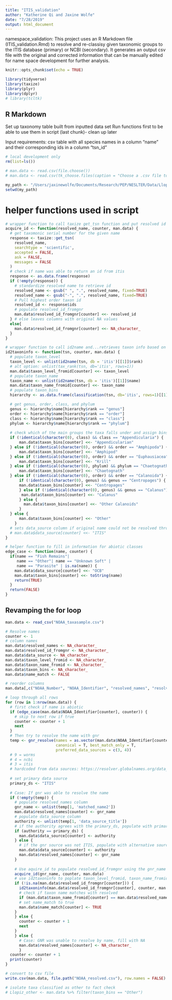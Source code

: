 ```yaml
---
title: "ITIS_validation"
author: "Katherine Qi and Jaxine Wolfe"
date: "7/28/2019"
output: html_document
---
```


namespace_validation: This project uses an R Markdown file (ITIS_validation.Rmd) to resolve and re-classisy given taxonomic groups to the ITIS database (primary) or NCBI (secondary). It generates an output csv file with the original and corrected information that can be manually edited for name space development for further analysis.

```r
knitr::opts_chunk$set(echo = TRUE)

library(tidyverse)
library(taxize)
library(plyr)
library(dplyr)
# library(tcltk)
```

## R Markdown
Set up taxonomy table built from inputted data set 
Run functions first to be able to use them in script (last chunk)- clean up later

Input requirements:
csv table with all species names in a column "name" and their corresponding ids in a column "tsn_id"

```r
# local development only
rm(list=ls())

# man.data <- read.csv(file.choose())
# man.data <- read.csv(tk_choose.files(caption = "Choose a .csv file to validate"))

my_path <- "/Users/jaxinewolfe/Documents/Research/PEP/NESLTER/Data/LlopizLab/Abundance/itis_validation"
setwd(my_path)

```


# helper functions used in script 
```r

# wrapper function to call taxize get_tsn function and put resolved id into appropriate column
acquire_id <- function(resolved_name, counter, man.data) {
  # get taxomonic serial number for the given name
  response <- taxize::get_tsn(
    resolved_name,
    searchtype = 'scientific',
    accepted = FALSE,
    ask = FALSE,
    messages = FALSE
  )
  # check if name was able to return an id from itis
  response <- as.data.frame(response)
  if (!empty(response)) {
    # standardize resolved name to retrieve id
    resolved_name <- gsub(" ", ".", resolved_name, fixed=TRUE)
    resolved_name <- gsub("-", ".", resolved_name, fixed=TRUE)
    # Pull highest order taxon id
    resolved_id <- response$ids
    # populate resolved_id_fromgnr
    man.data$resolved_id_fromgnr[counter] <<- resolved_id
  } # else leaves columns with original NA values
  else{
    man.data$resolved_id_fromgnr[counter] <<- NA_character_
  }
}

# wrapper function to call id2name and...retrieves taxon info based on id: level, name, and higher order 
id2taxoninfo <- function(tsn, counter, man.data) {
  # populate taxon_level 
  taxon_level <- unlist(id2name(tsn, db = 'itis')[[1]]$rank)
  # alt option: unlist(tax_rank(tsn, db='itis', rows=1))
  man.data$taxon_level_fromid[counter] <<- taxon_level
  # populate taxon_name
  taxon_name <- unlist(id2name(tsn, db = 'itis')[[1]]$name)
  man.data$taxon_name_fromid[counter] <<- taxon_name
  # populate taxon_bins
  hierarchy <- as.data.frame(classification(tsn, db='itis', rows=1)[[1]])

  # get genus, order, class, and phylum
  genus <- hierarchy$name[hierarchy$rank == "genus"]
  order <- hierarchy$name[hierarchy$rank == "order"]
  class <- hierarchy$name[hierarchy$rank == "class"]
  phylum <- hierarchy$name[hierarchy$rank == "phylum"]
  
  # check which of the main groups the taxa falls under and assign bins
  if (!identical(character(0), class) && class == "Appendicularia") {
      man.data$taxon_bins[counter] <<- "Appendicularian"
  } else if (!identical(character(0), order) && order == "Amphipoda") {
      man.data$taxon_bins[counter] <<- "Amphipod"
  } else if (!identical(character(0), order) && order == "Euphausiacea") {
      man.data$taxon_bins[counter] <<- "Krill"
  } else if (!identical(character(0), phylum) && phylum == "Chaetognatha") {
      man.data$taxon_bins[counter] <<- "Chaetognath"
  } else if (!identical(character(0), order) && order == "Calanoida") {
      if (!identical(character(0), genus) && genus == "Centropages") {
      man.data$taxon_bins[counter] <<- "Centropages"
      } else if (!identical(character(0), genus) && genus == "Calanus") {
       man.data$taxon_bins[counter] <<- "Calanus"
      } else {
        man.data$taxon_bins[counter] <<- "Other Calanoids"
      }
  } else {
      man.data$taxon_bins[counter] <<- "Other"
    }
  # sets data_source column if original name could not be resolved through gnr 
  # man.data$data_source[counter] <<- "ITIS"
}

# helper function to fill in information for abiotic classes
edge_case <- function(name, counter) {
  if(name == "Fish Remains"|
     name == "Other"| name == "Unknown Soft" | 
     name == "Parasite" | is.na(name)) {
    man.data$data_source[counter] <<- "OCB"
    man.data$taxon_bins[counter] <<- toString(name)
    return(TRUE)
  }
  return(FALSE)
}

```

## Revamping the for loop
```r

man.data <- read_csv("NOAA_taxasample.csv")

# Resolve names 
counter <- 1
# column names 
man.data$resolved_names <- NA_character_
man.data$resolved_id_fromgnr <- NA_character_
man.data$data_source <- NA_character_
man.data$taxon_level_fromid <- NA_character_
man.data$taxon_name_fromid <- NA_character_
man.data$taxon_bins <- NA_character_
man.data$name_match <- FALSE

# reorder columns
man.data[,c("NOAA_Number", "NOAA_Identifier", "resolved_names", "resolved_id_fromgnr", "data_source", "taxon_level_fromid", "taxon_name_fromid", "taxon_bins", "name_match")] 

# loop through all rows
for (row in 1:nrow(man.data)) {
  # first check if name is abiotic
  if (edge_case(man.data$NOAA_Identifier[counter], counter)) {
    # skip to next row if true
    counter <- counter + 1
    next
  }
  # Then try to resolve the name with gnr
  temp <- gnr_resolve(names = as.vector(man.data$NOAA_Identifier[counter]), 
                      canonical = T, best_match_only = T, 
                      preferred_data_sources = c(3, 4)) 
  # 9 = worms
  # 4 = ncbi
  # 3 = itis
  # hardcoded from data sources: https://resolver.globalnames.org/data_sources
  
  # set primary data source
  primary_ds <- "ITIS"
  
  # Case: If gnr was able to resolve the name 
  if (!empty(temp)) {
    # populate resolved_names column
    gnr_name <- unlist(temp[1, 'matched_name2'])
    man.data$resolved_names[counter] <- gnr_name
    # populate data_source column
    authority <- unlist(temp[1, 'data_source_title'])
    # if the authority agrees with the primary_ds, populate with primary source
    if (authority == primary_ds) {
      man.data$data_source[counter] <- authority
    } else {
      # if the gnr source was not ITIS, populate with alternative source
      man.data$data_source[counter] <- authority
      man.data$resolved_names[counter] <- gnr_name
    }
    
    # Use aquire_id to populate resolved_id_fromgnr using the gnr_name
    acquire_id(gnr_name, counter, man.data)
    # use id2taxoninfo to poplate taxon_level_fromid, taxon_name_fromid, and taxon_bins
    if (!is.na(man.data$resolved_id_fromgnr[counter])) {
      id2taxoninfo(man.data$resolved_id_fromgnr[counter], counter, man.data)
      # check if taxon name matches with resolved
      if (man.data$taxon_name_fromid[counter] == man.data$resolved_names[counter]) {
      # set name_match to true
      man.data$name_match[counter] <- TRUE
    }
    } else {
      counter <- counter + 1
      next
    }
    } else { 
      # Case: GNR was unable to resolve by name, fill with NA
      man.data$resolved_names[counter] <- NA_character_
      }
  counter <- counter + 1
  print(counter)
}

# convert to csv file 
write.csv(man.data, file.path("NOAA_resolved.csv"), row.names = FALSE)

# isolate taxa classified as other to fact check
# Llopiz_other <- man.data %>% filter(taxon_bins == "Other")

```
